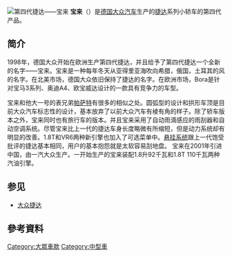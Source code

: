 {{noteTA
|T=zh-hans:大众宝来;zh-hk:福士Bora;zh-tw:福斯Bora;
|G1=Motor}}
[[File:VW_Bora_front_20071012.jpg|第四代捷达——宝来]]
'''宝来'''（{{lang|en|Bora}}）是[[德国|德国]][[大众汽车|大众汽车]]生产的[[大众捷达|捷达]]系列小轿车的第四代产品。

==简介==
1998年，德国大众开始在欧洲生产第四代捷达，并且给予了第四代捷达一个全新的名字——宝来。宝来是一种每年冬天从亚得里亚海吹向希腊，俄国，土耳其的风的名字。在北美市场，德国大众依旧保持了捷达的名字。在欧洲市场，Bora是针对宝马3系列、奥迪A4、欧宝威达设计的一款具有竞争力的车型。

宝来和他大一号的表兄弟[[大众帕萨特|帕萨特]]有很多的相似之处。圆弧型的设计和拱形车顶是目前大众汽车标志性的设计，基本放弃了以前大众汽车有棱有角的样子。除了轿车版本之外，宝来同时也有旅行车的版本。并且宝来采用了自动雨滴感应的雨刮器和自动空调系统。尽管宝来比上一代的捷达车身长度略微有所缩短，但是动力系统却有明显的改善。1.8T和VR6两种新引擎也加入了可选菜单中。[[悬挂系统|悬挂系统]]跟上一代饱受批评的捷达基本相同，用户的基本抱怨就是太软容易刮地盘。
宝来在2001年引进中国，由一汽大众生产。一开始生产的宝来装配1.8升92千瓦和1.8T 110千瓦两种汽油引擎。

==参见==
* [[大众捷达|大众捷达]]

== 參考資料 ==
{{Reflist}}

[[Category:大眾車款|Category:大眾車款]]
[[Category:中型車|Category:中型車]]